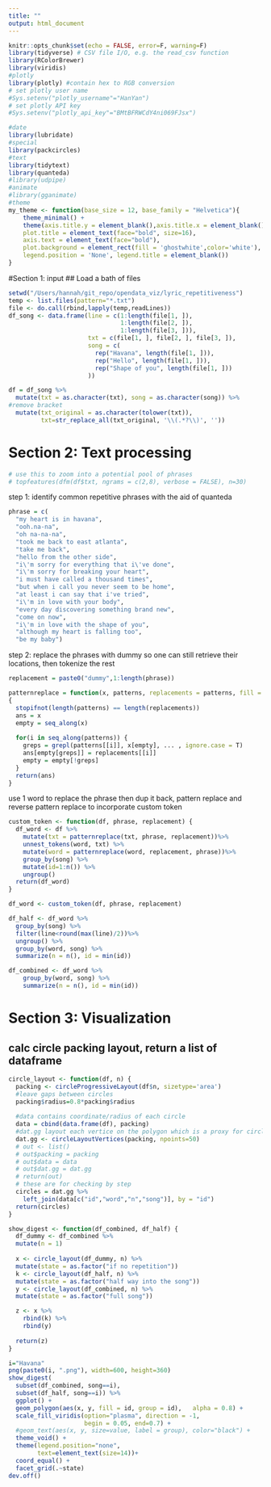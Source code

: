 ```yaml
---
title: ""
output: html_document
---
```


```r
knitr::opts_chunk$set(echo = FALSE, error=F, warning=F)
library(tidyverse) # CSV file I/O, e.g. the read_csv function
library(RColorBrewer)
library(viridis)
#plotly
library(plotly) #contain hex to RGB conversion
# set plotly user name
#Sys.setenv("plotly_username"="HanYan")
# set plotly API key
#Sys.setenv("plotly_api_key"="BMtBFRWCdY4ni069FJsx")

#date
library(lubridate)
#special
library(packcircles)
#text
library(tidytext)
library(quanteda)
#library(udpipe)
#animate
#library(gganimate)
#theme
my_theme <- function(base_size = 12, base_family = "Helvetica"){
    theme_minimal() +
    theme(axis.title.y = element_blank(),axis.title.x = element_blank(),
    plot.title = element_text(face="bold", size=16),
    axis.text = element_text(face="bold"),
    plot.background = element_rect(fill = 'ghostwhite',color='white'),
    legend.position = 'None', legend.title = element_blank())
}

```

#Section 1: input
## Load a bath of files
```r
setwd("/Users/hannah/git_repo/opendata_viz/lyric_repetitiveness")
temp <- list.files(pattern="*.txt")
file <- do.call(rbind,lapply(temp,readLines))
df_song <- data.frame(line = c(1:length(file[1, ]),
                               1:length(file[2, ]),
                               1:length(file[3, ])),
                      txt = c(file[1, ], file[2, ], file[3, ]),
                      song = c(
                        rep("Havana", length(file[1, ])),
                        rep("Hello", length(file[1, ])),
                        rep("Shape of you", length(file[1, ]))
                      ))
```



```r
df = df_song %>% 
  mutate(txt = as.character(txt), song = as.character(song)) %>%
#remove bracket
  mutate(txt_original = as.character(tolower(txt)),
         txt=str_replace_all(txt_original, '\\(.*?\\)', ''))
```

# Section 2: Text processing

```r
# use this to zoom into a potential pool of phrases
# topfeatures(dfm(df$txt, ngrams = c(2,8), verbose = FALSE), n=30)
```

step 1: identify common repetitive phrases with the aid of quanteda
```r
phrase = c(
  "my heart is in havana",
  "ooh.na-na",
  "oh na-na-na",
  "took me back to east atlanta",
  "take me back",
  "hello from the other side",
  "i\'m sorry for everything that i\'ve done",
  "i\'m sorry for breaking your heart",
  "i must have called a thousand times",
  "but when i call you never seem to be home",
  "at least i can say that i've tried",
  "i\'m in love with your body",
  "every day discovering something brand new",
  "come on now",
  "i\'m in love with the shape of you",
  "although my heart is falling too",
  "be my baby")
```

step 2: replace the phrases with dummy so one can still retrieve their locations, then tokenize the rest
```r
replacement = paste0("dummy",1:length(phrase))

patternreplace = function(x, patterns, replacements = patterns, fill = NA, ...)
{
  stopifnot(length(patterns) == length(replacements))
  ans = x  
  empty = seq_along(x)
  
  for(i in seq_along(patterns)) {
    greps = grepl(patterns[[i]], x[empty], ... , ignore.case = T)
    ans[empty[greps]] = replacements[[i]]  
    empty = empty[!greps]
  }
  return(ans)
}
```

use 1 word to replace the phrase then dup it back, pattern replace and reverse pattern replace to incorporate custom token

```r
custom_token <- function(df, phrase, replacement) {
  df_word <- df %>% 
    mutate(txt = patternreplace(txt, phrase, replacement))%>%
    unnest_tokens(word, txt) %>% 
    mutate(word = patternreplace(word, replacement, phrase))%>%
    group_by(song) %>%
    mutate(id=1:n()) %>%
    ungroup()
  return(df_word)
}

```

```r
df_word <- custom_token(df, phrase, replacement)

df_half <- df_word %>%
  group_by(song) %>%
  filter(line<round(max(line)/2))%>%
  ungroup() %>%
  group_by(word, song) %>%
  summarize(n = n(), id = min(id))

df_combined <- df_word %>%
    group_by(word, song) %>%
    summarize(n = n(), id = min(id))
```


# Section 3: Visualization
## calc circle packing layout, return a list of dataframe
```r
circle_layout <- function(df, n) {
  packing <- circleProgressiveLayout(df$n, sizetype='area')
  #leave gaps between circles
  packing$radius=0.8*packing$radius
  
  #data contains coordinate/radius of each circle
  data = cbind(data.frame(df), packing) 
  #dat.gg layout each vertice on the polygon which is a proxy for circle
  dat.gg <- circleLayoutVertices(packing, npoints=50)
  # out <- list()
  # out$packing = packing
  # out$data = data
  # out$dat.gg = dat.gg
  # return(out)
  # these are for checking by step
  circles = dat.gg %>% 
    left_join(data[c("id","word","n","song")], by = "id")
  return(circles)
}
```


```r
show_digest <- function(df_combined, df_half) {
  df_dummy <- df_combined %>% 
  mutate(n = 1)
  
  x <- circle_layout(df_dummy, n) %>% 
  mutate(state = as.factor("if no repetition"))
  k <- circle_layout(df_half, n) %>% 
  mutate(state = as.factor("half way into the song"))
  y <- circle_layout(df_combined, n) %>% 
  mutate(state = as.factor("full song"))

  z <- x %>%
    rbind(k) %>%
    rbind(y)
  
  return(z)
}
```


```r
i="Havana"
png(paste0(i, ".png"), width=600, height=360)
show_digest(
  subset(df_combined, song==i), 
  subset(df_half, song==i)) %>%
  ggplot() + 
  geom_polygon(aes(x, y, fill = id, group = id),   alpha = 0.8) +
  scale_fill_viridis(option="plasma", direction = -1, 
                     begin = 0.05, end=0.7) +
  #geom_text(aes(x, y, size=value, label = group), color="black") +
  theme_void() + 
  theme(legend.position="none",
        text=element_text(size=14))+ 
  coord_equal() + 
  facet_grid(.~state) 
dev.off()


```

